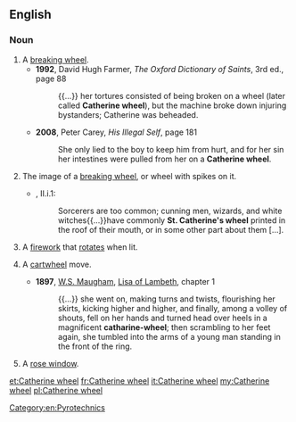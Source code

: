 ==English==
{{wikipedia}}

===Noun===
{{en-noun|head=[[Catherine]] [[wheel]]}}

# A [[breaking wheel]].
#* '''1992''', David Hugh Farmer, ''The Oxford Dictionary of Saints'', 3rd ed., page 88
#*: {{...}} her tortures consisted of being broken on a wheel (later called '''Catherine wheel'''), but the machine broke down injuring bystanders; Catherine was beheaded.
#* '''2008''', Peter Carey, ''His Illegal Self'', page 181
#*: She only lied to the boy to keep him from hurt, and for her sin her intestines were pulled from her on a '''Catherine wheel'''.
# {{lb|en|chiefly|_|heraldry}} The image of a [[breaking wheel]], or wheel with spikes on it.
#* {{RQ:RBrtn AntmyMlncly}}, II.i.1:
#*: Sorcerers are too common; cunning men, wizards, and white witches{{...}}have commonly '''St. Catherine's wheel''' printed in the roof of their mouth, or in some other part about them&nbsp;[…].
# A [[firework]] that [[rotate]]s when lit.
# {{lb|en|gymnastics}} A [[cartwheel]] move.
#* '''1897''', [[w:W. Somerset Maugham|W.S. Maugham]], [[s:Liza of Lambeth|Lisa of Lambeth]], chapter 1
#*: {{...}} she went on, making turns and twists, flourishing her skirts, kicking higher and higher, and finally, among a volley of shouts, fell on her hands and turned head over heels in a magnificent '''catharine-wheel'''; then scrambling to her feet again, she tumbled into the arms of a young man standing in the front of the ring.
# {{lb|en|architecture}} A [[rose window]].

[[Category:en:Pyrotechnics]]

[[et:Catherine wheel]]
[[fr:Catherine wheel]]
[[it:Catherine wheel]]
[[my:Catherine wheel]]
[[pl:Catherine wheel]]